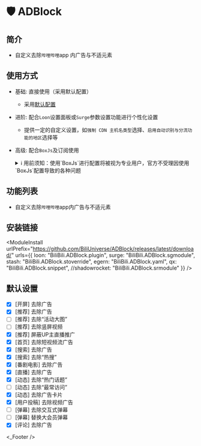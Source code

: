 
# 🛡️ ADBlock

## 简介
* 自定义去除`哔哩哔哩`app 内广告与不适元素

## 使用方式
* 基础: 直接使用（采用默认配置）
  * 采用[默认配置](#默认设置)
* 进阶: 配合`Loon`设置面板或`Surge`参数设置功能进行个性化设置
  * 提供一定的自定义设置，如`强制 CDN 主机名类型`选择、`启用自动识别与分流功能的地区`选择等
* 高级: 配合`BoxJs`及订阅使用
  <details>
  <summary>ℹ️ 用前须知：使用`BoxJs`进行配置将被视为专业用户，官方不受理因使用`BoxJs`配置导致的各种问题</summary>

  1. 安装`BoxJs`插件并更新引用资源或脚本:
    * 安装方法及下载链接详见: [🧰 BoxJs](./box-js)
  2. 在`BoxJs`的配置面板中进行个性化设置:
     1. 浏览器访问[BoxJs.com](http://boxjs.com)
     2. 在[`应用`](http://boxjs.com/#/app)页面点开`📺 BiliBili`折叠
     3. 在[`📺 BiliBili: 🛡️ ADBlock`](http://boxjs.com/#/app/BiliBili.ADBlock)根据需要填写您的设置信息
  </details>

## 功能列表
* 自定义去除`哔哩哔哩`app内广告与不适元素

## 安装链接
<ModuleInstall
  urlPrefix="https://github.com/BiliUniverse/ADBlock/releases/latest/download/"
  urls={{
    loon: "BiliBili.ADBlock.plugin",
    surge: "BiliBili.ADBlock.sgmodule",
    stash: "BiliBili.ADBlock.stoverride",
    egern: "BiliBili.ADBlock.yaml",
    qx: "BiliBili.ADBlock.snippet",
    //shadowrocket: "BiliBili.ADBlock.srmodule"
  }}
/>

## 默认设置
* [x] [开屏] 去除广告
* [x] [推荐] 去除广告
* [ ] [推荐] 去除“活动大图”
* [ ] [推荐] 去除竖屏视频
* [x] [推荐] 屏蔽UP主直播推广
* [x] [首页] 去除短视频流广告
* [x] [搜索] 去除广告
* [x] [搜索] 去除“热搜”
* [x] [番剧电影] 去除广告
* [x] [直播] 去除广告
* [x] [动态] 去除“热门话题”
* [ ] [动态] 去除“最常访问”
* [x] [动态] 去除广告卡片
* [x] [用户投稿] 去除视频广告
* [ ] [弹幕] 去除交互式弹幕
* [ ] [弹幕] 替换大会员弹幕
* [x] [评论] 去除广告

<_Footer />
